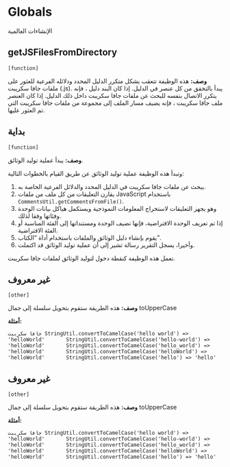 # Globals

الإنشاءات العالمية



## getJSFilesFromDirectory 
`[function]`
 
**وصف:**
هذه الوظيفة تتعقب بشكل متكرر الدليل المحدد ودلائله الفرعية للعثور على ملفات جافا سكريبت (.js).
  يبدأ بالتحقق من كل عنصر في الدليل. إذا كان البند دليل ، فإنه يتكرر الاتصال بنفسه
  للبحث عن ملفات جافا سكريبت داخل ذلك الدليل. إذا كان العنصر ملف جافا سكريبت ، فإنه يضيف مسار الملف
  إلى مجموعة من ملفات جافا سكريبت التي تم العثور عليها.
 
  



## بداية 
`[function]`
 
**وصف:**
يبدأ عملية توليد الوثائق.
 
  وتبدأ هذه الوظيفة عملية توليد الوثائق عن طريق القيام بالخطوات التالية:
 
  1. يبحث عن ملفات جافا سكريبت في الدليل المحدد والدلائل الفرعية الخاصة به.
  2. يقارن التعليقات من كل ملف من ملفات JavaScript باستخدام `CommentsUtil.getCommentsFromFile()`.
  3. وهو يجهز التعليقات لاستخراج المعلومات النموذجية ويستكمل هياكل بيانات الوحدة وفئاتها وفقا لذلك.
  4. إذا تم تعريف الوحدة الافتراضية، فإنها تضيف الوحدة ومستنداتها إلى الفئة المناسبة أو الفئة الافتراضية.
  5. يقوم بإنشاء دليل الوثائق والملفات باستخدام أداة "الكتاب".
  6. وأخيرا، يسجل التقرير رسالة تشير إلى أن عملية توليد الوثائق قد اكتملت.
 
  تعمل هذه الوظيفة كنقطة دخول لتوليد الوثائق لملفات جافا سكريبت.
 
  



## غير معروف 
`[other]`
 
**وصف:**
هذه الطريقة ستقوم بتحويل سلسلة إلى جمال toUpperCase
      

**أمثلة:**

```جافا سكريبت
StringUtil.convertToCamelCase('hello world') => 'helloWorld'
      StringUtil.convertToCamelCase('hello-world') => 'helloWorld'
      StringUtil.convertToCamelCase('hello_world') => 'helloWorld'
      StringUtil.convertToCamelCase('helloWorld') => 'helloWorld'
      StringUtil.convertToCamelCase('hello') => 'hello'
```



## غير معروف 
`[other]`
 
**وصف:**
هذه الطريقة ستقوم بتحويل سلسلة إلى جمال toUpperCase
      

**أمثلة:**

```جافا سكريبت
StringUtil.convertToCamelCase('hello world') => 'helloWorld'
      StringUtil.convertToCamelCase('hello-world') => 'helloWorld'
      StringUtil.convertToCamelCase('hello_world') => 'helloWorld'
      StringUtil.convertToCamelCase('helloWorld') => 'helloWorld'
      StringUtil.convertToCamelCase('hello') => 'hello'
```

